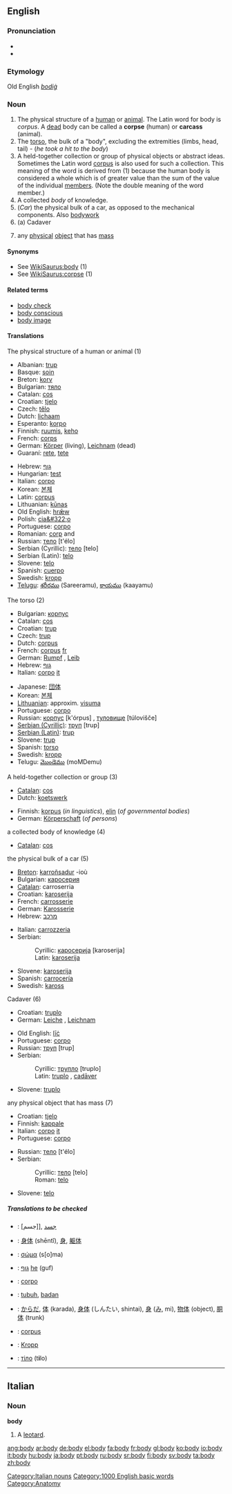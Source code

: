 {{wikipedia}}
==English==

{{rank|help|number|alone|340|body|point|letter|become}}

===Pronunciation===
*{{IPA|/'bɒdi/}}
*{{audio|en-us-body.ogg|Audio (US)}}
===Etymology===
Old English ''[[bodiġ]]''
===Noun===
{{en-noun-reg-y|bod|y}}

# The physical structure of a [[human]] or [[animal]]. The Latin word for body is ''corpus''. A [[dead]] body can be called a '''corpse''' (human) or '''carcass''' (animal).
# The [[torso]], the bulk of a "body", excluding the extremities (limbs, head, tail) - (''he took a hit to the body'')
# A held-together collection or group of physical objects or abstract ideas. Sometimes the Latin word [[corpus]] is also used for such a collection. This meaning of the word is derived from (1) because the human body is considered a whole which is of greater value than the sum of the value of the individual [[member]]s. (Note the double meaning of the word member.)
# A collected ''body'' of knowledge.
# (''Car'') the physical bulk of a car, as opposed to the mechanical components. Also [[bodywork]]
# (a) Cadaver
# {{physics}} any [[physical]] [[object]] that has [[mass]]

====Synonyms====
*See [[WikiSaurus:body]] (1)
*See [[WikiSaurus:corpse]] (1)

====Related terms====
*[[body check]]
*[[body conscious]]
*[[body image]]

====Translations====
;The physical structure of a human or animal (1)
{{top}}
*Albanian: [[trup]] {{m}}
*Basque: [[soin]]
*Breton: [[korv]] {{m}}
*Bulgarian: [[тяло]] {{n}}
*Catalan: [[cos]] {{m}}
*Croatian: [[tjelo]] {{n}}
*Czech: [[tělo]] {{n}}
*Dutch: [[lichaam]] {{n}}
*Esperanto: [[korpo]]
*Finnish: [[ruumis]], [[keho]]
*French: [[corps]] {{m}}
*German: [[Körper]] {{m}} (living), [[Leichnam]] (dead)
*Guaraní: [[rete]], [[tete]]
{{mid}}
*Hebrew: [[גוף]] {{m}}
*Hungarian: [[test]]
*Italian: [[corpo]] {{m}}
*Korean: [[본체]]
*Latin: [[corpus]] {{n}}
*Lithuanian: [[kūnas]] {{m}}
*Old English: [[hræw|hrǣw]] {{m}}
*Polish: [[cia&#322;o]] {{n}}
*Portuguese: [[corpo]] {{m}}
*Romanian: [[corp]] {{f}} and {{m}}
*Russian: [[тело]] [t'élo] {{n}}
*Serbian (Cyrillic): [[тело]] [telo] {{n}}
*Serbian (Latin): [[telo]] {{n}}
*Slovene: [[telo]] {{n}}
*Spanish: [[cuerpo]] {{m}}
*Swedish: [[kropp]] {{c}}
*[[Telugu]]: [[శరీరము]] (Sareeramu), [[కాయము]] (kaayamu)
{{bottom}}

;The torso (2)
{{top}}
*Bulgarian: [[корпус]] {{m}}
*Catalan: [[cos]] {{m}}
*Croatian: [[trup]] {{m}}
*Czech: [[trup]] {{m}}
*Dutch: [[corpus]] {{n}}
*French: [[corpus]] [[:fr:corpus|fr]] {{m}}
*German: [[Rumpf]] {{m}}, [[Leib]] {{m}}
*Hebrew: [[גוף]] {{m}}
*Italian: [[corpo]] [[:it:corpo|it]] {{m}}
{{mid}}
*Japanese: [[団体]]
*Korean: [[본체]]
*[[Lithuanian]]: approxim. [[visuma]] {{f}}
*Portuguese: [[corpo]] {{m}}
*Russian: [[корпус]] [k'órpus] {{m}}, [[туловище]] [túlovišče] {{n}}
*[[Serbian (Cyrillic)]]: [[труп]] [trup] {{m}}
*[[Serbian (Latin)]]: [[trup]] {{m}}
*Slovene: [[trup]] {{m}}
*Spanish: [[torso]] {{m}}
*Swedish: [[kropp]] {{c}}
*Telugu: [[మొండెము]] (moMDemu)
{{bottom}}

;A held-together collection or group (3)
{{top}}
*[[Catalan]]: [[cos]] {{m}}
*Dutch: [[koetswerk]] {{n}}
{{mid}}
*Finnish: [[korpus]] (''in linguistics''), [[elin]] (''of governmental bodies'')
*German: [[Körperschaft]] (''of persons'') {{f}}
{{bottom}}

;a collected body of knowledge (4)
{{top}}
*[[Catalan]]: [[cos]] {{m}}
{{mid}}
{{bottom}}

;the physical bulk of a car (5)
{{top}}
*[[Breton]]: [[karroñsadur]] {{m}} -ioù
*Bulgarian: [[каросерия]] {{f}}
*[[Catalan]]: carroserria
*Croatian: [[karoserija]] {{f}}
*French: [[carrosserie]] {{f}}
*German: [[Karosserie]] {{f}}
*Hebrew: [[מרכב]] {{m}}
{{mid}}
*Italian: [[carrozzeria]] {{f}}
*Serbian:
*:Cyrillic: [[каросерија]] [karoserija] {{f}}
*:Latin: [[karoserija]] {{f}}
*Slovene: [[karoserija]] {{f}}
*Spanish: [[carrocería]] {{f}}
*Swedish: [[kaross]] {{c}}
{{bottom}}

;Cadaver (6)
{{top}}
*Croatian: [[truplo]] {{n}}
*German: [[Leiche]] {{f}}, [[Leichnam]] {{m}}
{{mid}}
*Old English: [[lic|līċ]] {{n}}
*Portuguese: [[corpo]] {{m}}
*Russian: [[труп]] [trup] {{m}}
*Serbian:
*:Cyrillic: [[трупло]] [truplo] {{n}}
*:Latin: [[truplo]] {{n}}, [[cadaver|cadāver]] {{n}}
*Slovene: [[truplo]] {{n}}
{{bottom}}

;any physical object that has mass (7)
{{top}}
*Croatian: [[tjelo]] {{n}}
*Finnish: [[kappale]]
*Italian: [[corpo]] [[:it:corpo|it]] {{m}}
*Portuguese: [[corpo]] {{m}}
{{mid}}
*Russian: [[тело]] [t'élo] {{n}}
*Serbian:
*:Cyrillic: [[тело]] [telo] {{n}}
*:Roman: [[telo]] {{n}}
*Slovene: [[telo]] {{n}}
{{bottom}}

=====Translations to be checked=====
{{checktrans}}

*{{ttbc|Arabic}}: [جسم]], [[جسد]]
*{{ttbc|Chinese}}: [[身体]] (shēntǐ), [[身]], [[躯体]]
*{{ttbc|Greek}}: [[σώμα]] (s[o]ma)
*{{ttbc|Hebrew}}: [[גוף]] [[:he:גוף|he]] (guf)
*{{ttbc|Ido}}: [[corpo]]

*{{ttbc|Indonesian}}: [[tubuh]], [[badan]]
*{{ttbc|Japanese}}: [[からだ]], [[体]] (karada), [[身体]] (しんたい, shintai), [[身]] ([[み]], mi), [[物体]] (object), [[胴体]] (trunk)
*{{ttbc|Latin}}: [[corpus]]
*{{ttbc|Low Saxon}}: [[Kropp]] {{m}}
*{{ttbc|Ukrainian}}: [[тіло]] {{n}} (t'''i'''lo)

----

==Italian==

===Noun===
'''body''' {{m}}

# A [[leotard]].

[[Category:Italian nouns]]
[[Category:1000 English basic words]]
[[Category:Anatomy]]

[[ang:body]]
[[ar:body]]
[[de:body]]
[[el:body]]
[[fa:body]]
[[fr:body]]
[[gl:body]]
[[ko:body]]
[[io:body]]
[[it:body]]
[[hu:body]]
[[ja:body]]
[[pt:body]]
[[ru:body]]
[[sr:body]]
[[fi:body]]
[[sv:body]]
[[ta:body]]
[[zh:body]]